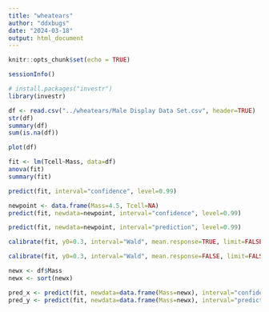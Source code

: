 ```yaml
---
title: "wheatears"
author: "ddxbugs"
date: "2024-03-18"
output: html_document
---
```


```r
knitr::opts_chunk$set(echo = TRUE)
```


```r
sessionInfo()

# install.packages("investr")
library(investr)

df <- read.csv("../wheatears/Male Display Data Set.csv", header=TRUE)
str(df)
summary(df)
sum(is.na(df))

plot(df)
```

```r
fit <- lm(Tcell~Mass, data=df)
anova(fit)
summary(fit)
```

```r
predict(fit, interval="confidence", level=0.99)
```

```r
newpoint <- data.frame(Mass=4.5, Tcell=NA)
predict(fit, newdata=newpoint, interval="confidence", level=0.99)
```

```r
predict(fit, newdata=newpoint, interval="prediction", level=0.99)
```
```r
calibrate(fit, y0=0.3, interval="Wald", mean.response=TRUE, limit=FALSE)
```
```r
calibrate(fit, y0=0.3, interval="Wald", mean.response=FALSE, limit=FALSE)
```
```r
newx <- df$Mass
newx <- sort(newx)

pred_x <- predict(fit, newdata=data.frame(Mass=newx), interval="confidence", type="response", level=0.99)
pred_y <- predict(fit, newdata=data.frame(Mass=newx), interval="prediction", type="response", level=0.99)
```




